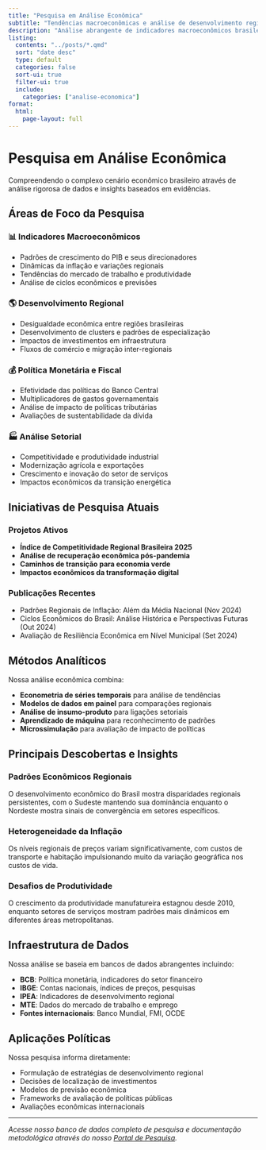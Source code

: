 ```yaml
---
title: "Pesquisa em Análise Econômica"
subtitle: "Tendências macroeconômicas e análise de desenvolvimento regional"
description: "Análise abrangente de indicadores macroeconômicos brasileiros, padrões de desenvolvimento regional e impactos de políticas econômicas."
listing:
  contents: "../posts/*.qmd"
  sort: "date desc"
  type: default
  categories: false
  sort-ui: true
  filter-ui: true
  include:
    categories: ["analise-economica"]
format:
  html:
    page-layout: full
---
```


# Pesquisa em Análise Econômica

Compreendendo o complexo cenário econômico brasileiro através de análise rigorosa de dados e insights baseados em evidências.

## Áreas de Foco da Pesquisa

### 📊 Indicadores Macroeconômicos
- Padrões de crescimento do PIB e seus direcionadores
- Dinâmicas da inflação e variações regionais
- Tendências do mercado de trabalho e produtividade
- Análise de ciclos econômicos e previsões

### 🌎 Desenvolvimento Regional
- Desigualdade econômica entre regiões brasileiras
- Desenvolvimento de clusters e padrões de especialização
- Impactos de investimentos em infraestrutura
- Fluxos de comércio e migração inter-regionais

### 💰 Política Monetária e Fiscal
- Efetividade das políticas do Banco Central
- Multiplicadores de gastos governamentais
- Análise de impacto de políticas tributárias
- Avaliações de sustentabilidade da dívida

### 🏭 Análise Setorial
- Competitividade e produtividade industrial
- Modernização agrícola e exportações
- Crescimento e inovação do setor de serviços
- Impactos econômicos da transição energética

## Iniciativas de Pesquisa Atuais

### Projetos Ativos
- **Índice de Competitividade Regional Brasileira 2025**
- **Análise de recuperação econômica pós-pandemia**
- **Caminhos de transição para economia verde**
- **Impactos econômicos da transformação digital**

### Publicações Recentes
- Padrões Regionais de Inflação: Além da Média Nacional (Nov 2024)
- Ciclos Econômicos do Brasil: Análise Histórica e Perspectivas Futuras (Out 2024)
- Avaliação de Resiliência Econômica em Nível Municipal (Set 2024)

## Métodos Analíticos

Nossa análise econômica combina:

- **Econometria de séries temporais** para análise de tendências
- **Modelos de dados em painel** para comparações regionais
- **Análise de insumo-produto** para ligações setoriais
- **Aprendizado de máquina** para reconhecimento de padrões
- **Microssimulação** para avaliação de impacto de políticas

## Principais Descobertas e Insights

### Padrões Econômicos Regionais
O desenvolvimento econômico do Brasil mostra disparidades regionais persistentes, com o Sudeste mantendo sua dominância enquanto o Nordeste mostra sinais de convergência em setores específicos.

### Heterogeneidade da Inflação
Os níveis regionais de preços variam significativamente, com custos de transporte e habitação impulsionando muito da variação geográfica nos custos de vida.

### Desafios de Produtividade
O crescimento da produtividade manufatureira estagnou desde 2010, enquanto setores de serviços mostram padrões mais dinâmicos em diferentes áreas metropolitanas.

## Infraestrutura de Dados

Nossa análise se baseia em bancos de dados abrangentes incluindo:

- **BCB**: Política monetária, indicadores do setor financeiro
- **IBGE**: Contas nacionais, índices de preços, pesquisas
- **IPEA**: Indicadores de desenvolvimento regional
- **MTE**: Dados do mercado de trabalho e emprego
- **Fontes internacionais**: Banco Mundial, FMI, OCDE

## Aplicações Políticas

Nossa pesquisa informa diretamente:

- Formulação de estratégias de desenvolvimento regional
- Decisões de localização de investimentos
- Modelos de previsão econômica
- Frameworks de avaliação de políticas públicas
- Avaliações econômicas internacionais

---

*Acesse nosso banco de dados completo de pesquisa e documentação metodológica através do nosso [Portal de Pesquisa](../research-portal.qmd).*